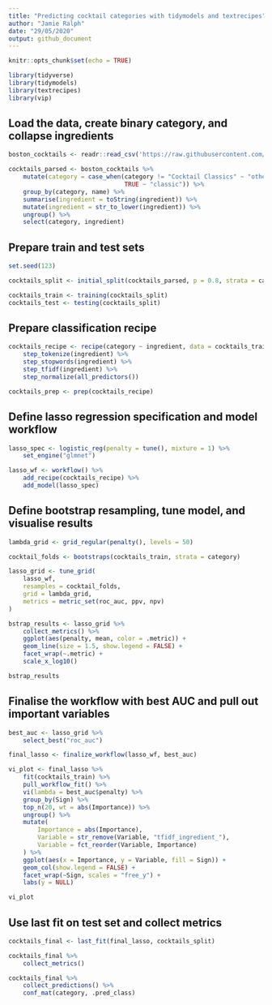 ```yaml
---
title: "Predicting cocktail categories with tidymodels and textrecipes"
author: "Jamie Ralph"
date: "29/05/2020"
output: github_document
---
```


```r
knitr::opts_chunk$set(echo = TRUE)

library(tidyverse)
library(tidymodels)
library(textrecipes)
library(vip)

```

## Load the data, create binary category, and collapse ingredients

```r
boston_cocktails <- readr::read_csv('https://raw.githubusercontent.com/rfordatascience/tidytuesday/master/data/2020/2020-05-26/boston_cocktails.csv')

cocktails_parsed <- boston_cocktails %>%
    mutate(category = case_when(category != "Cocktail Classics" ~ "other",
                                TRUE ~ "classic")) %>%
    group_by(category, name) %>%
    summarise(ingredient = toString(ingredient)) %>%
    mutate(ingredient = str_to_lower(ingredient)) %>%
    ungroup() %>%
    select(category, ingredient)
```

## Prepare train and test sets

```r
set.seed(123)

cocktails_split <- initial_split(cocktails_parsed, p = 0.8, strata = category)

cocktails_train <- training(cocktails_split)
cocktails_test <- testing(cocktails_split)
```

## Prepare classification recipe

```r
cocktails_recipe <- recipe(category ~ ingredient, data = cocktails_train) %>%
    step_tokenize(ingredient) %>%
    step_stopwords(ingredient) %>%
    step_tfidf(ingredient) %>%
    step_normalize(all_predictors())

cocktails_prep <- prep(cocktails_recipe)
```

## Define lasso regression specification and model workflow

```r
lasso_spec <- logistic_reg(penalty = tune(), mixture = 1) %>%
    set_engine("glmnet")

lasso_wf <- workflow() %>%
    add_recipe(cocktails_recipe) %>%
    add_model(lasso_spec)
```

## Define bootstrap resampling, tune model, and visualise results

```r
lambda_grid <- grid_regular(penalty(), levels = 50)

cocktail_folds <- bootstraps(cocktails_train, strata = category)

lasso_grid <- tune_grid(
    lasso_wf,
    resamples = cocktail_folds,
    grid = lambda_grid,
    metrics = metric_set(roc_auc, ppv, npv)
)

bstrap_results <- lasso_grid %>%
    collect_metrics() %>%
    ggplot(aes(penalty, mean, color = .metric)) +
    geom_line(size = 1.5, show.legend = FALSE) +
    facet_wrap(~.metric) +
    scale_x_log10()

bstrap_results

```

## Finalise the workflow with best AUC and pull out important variables

```r
best_auc <- lasso_grid %>%
    select_best("roc_auc")

final_lasso <- finalize_workflow(lasso_wf, best_auc)

vi_plot <- final_lasso %>%
    fit(cocktails_train) %>%
    pull_workflow_fit() %>%
    vi(lambda = best_auc$penalty) %>%
    group_by(Sign) %>%
    top_n(20, wt = abs(Importance)) %>%
    ungroup() %>%
    mutate(
        Importance = abs(Importance),
        Variable = str_remove(Variable, "tfidf_ingredient_"),
        Variable = fct_reorder(Variable, Importance)
    ) %>%
    ggplot(aes(x = Importance, y = Variable, fill = Sign)) +
    geom_col(show.legend = FALSE) +
    facet_wrap(~Sign, scales = "free_y") +
    labs(y = NULL)

vi_plot
```

## Use last fit on test set and collect metrics

```r
cocktails_final <- last_fit(final_lasso, cocktails_split)

cocktails_final %>% 
    collect_metrics()

cocktails_final %>% 
    collect_predictions() %>%
    conf_mat(category, .pred_class)
```


